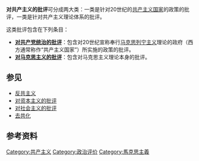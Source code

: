 {{Communism sidebar}}
'''对共产主义的批评'''可分成两大类：一类是针对20世纪的[[共产主义国家|共产主义国家]]的政策的批评，一类是针对共产主义理论体系的批评。 

这类批评包含在下列条目：

*'''[[对共产党统治的批评|对共产党统治的批评]]'''：包含对20世纪宣称奉行[[马克思列宁主义|马克思列宁主义]]理论的政府（西方通常称作“共产主义国家”）所实施的政策的批评。
*'''[[对马克思主义的批评|对马克思主义的批评]]'''：包含对马克思主义理论本身的批评。

==参见==
* [[反共主义|反共主义]]
* [[对资本主义的批评|对资本主义的批评]]
* [[对社会主义的批评|对社会主义的批评]]
* [[去共化|去共化]]

==参考资料==
{{reflist}}
{{Fall of Communism}}

{{DEFAULTSORT:D}}
[[Category:共产主义|Category:共产主义]]
[[Category:政治评价|Category:政治评价]]
[[Category:馬克思主義|Category:馬克思主義]]